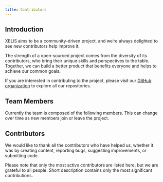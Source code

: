 ```yaml
---
title: Contributors
---
```



## Introduction

XELIS aims to be a community-driven project, and we’re always delighted to see new contributors help improve it.

The strength of a open-sourced project comes from the diversity of its contributors, who bring their unique skills and perspectives to the table.
Together, we can build a better product that benefits everyone and helps to achieve our common goals.

If you are interested in contributing to the project, please visit our [GitHub organization](https://github.com/xelis-project) to explore all our repositories.

## Team Members

Currently the team is composed of the following members.
This can change over time as new members join or leave the project.

<Cards>
  <Card title="Slixe" href="https://github.com/slixe" subtitle="Lead Developer" style={{ position: 'relative'}}>
    <div style={{backgroundImage: `url(https://avatars.githubusercontent.com/u/22432874)`}} className={styles.image} />
  </Card>
  <Card title="g45t345rt" href="https://github.com/g45t345rt" subtitle="Fullstack Developer" style={{ position: 'relative'}}>
    <div style={{backgroundImage: `url(https://avatars.githubusercontent.com/u/49697006)`}} className={styles.image} />
  </Card>
  <Card title="Ez3kiel" href="https://github.com/Ez3kiel-dev" subtitle="Genesix Developer" style={{ position: 'relative'}}>
    <div style={{backgroundImage: `url(https://avatars.githubusercontent.com/u/76476566)`}} className={styles.image} />
  </Card>
  <Card title="Pieswap" href="https://github.com/deroholic" subtitle="Developer" style={{ position: 'relative'}}>
    <div style={{backgroundImage: `url(https://avatars.githubusercontent.com/u/105595360)`}} className={styles.image} />
  </Card>
  <Card title="Yar" href="#" subtitle="Graphic Designer" style={{ position: 'relative'}}>
    <div style={{backgroundImage: `url(https://avatars.githubusercontent.com/u/95073032)`}} className={styles.image} />
  </Card>
  <Card title="Codehalo" href="#" subtitle="Developer" style={{ position: 'relative'}}>
    <div style={{backgroundImage: `url(https://avatars.githubusercontent.com/u/1648496`}} className={styles.image} />
  </Card>
  <Card title="Dalkson" href="#" subtitle="Developer" style={{ position: 'relative'}}>
    <div style={{backgroundImage: `url(https://avatars.githubusercontent.com/u/26678089)`}} className={styles.image} />
  </Card>
  <Card title="Tritonn" href="#" subtitle="Developer" style={{ position: 'relative'}}>
    <div style={{backgroundImage: `url(https://avatars.githubusercontent.com/u/64334465)`}} className={styles.image} />
  </Card>
  <Card title="Cyber" href="https://xelis.org" subtitle="Community Manager" style={{ position: 'relative'}}>
    <div style={{backgroundImage: `url(https://avatars.githubusercontent.com/u/187130386)`}} className={styles.image} />
  </Card>
</Cards>

## Contributors

We would like to thank all the contributors who have helped us, whether it was by creating content, reporting bugs, suggesting improvements, or submitting code.

Please note that only the most active contributors are listed here, but we are grateful to all people.
Short description contains only the most significant contributions.

<Cards>
  <Card title="Cyber Henry" href="https://github.com/CybernatedCoinage" subtitle="Lead Marketing & BD / Community Manager / Web Developer" />
  <Card title="Tritonn" href="https://github.com/Tritonn204" subtitle="Wallet Developer / Contributions to XVM / DEX Developer" />
  <Card title="Dalkson" href="https://github.com/Dalkson/" subtitle="XelisForge Developer / Miner API / Smart Contracts / DEX Developer" />
  <Card title="xFedEx" href="https://github.com/XfedeX" subtitle="Open-Source Pool Dev / XelisHash Go implementation" />
  <Card title="CodeHalo" href="https://github.com/codehalo" subtitle="Silex VS Code Contibutions" />
  <Card title="The AllFather" href="#" subtitle="Moderator / Help with listings" />
  <Card title="N1Ko13" href="#" subtitle="Moderator / Community Helper" />
  <Card title="Cyrille" href="#" subtitle="Testnet Member / Suggestions" />
  <Card title="Wolsani" href="#" subtitle="Testing / Suggestions / Bug Reports" />
  <Card title="Suggs93" href="#" subtitle="Moderator / Smart Contract Testing" />
  <Card title="FarmerBot" href="#" subtitle="Moderator / Content Creator / Marketing" />
  <Card title="ABSCRYPTO" href="#" subtitle="Content Creator / Marketing" />
</Cards>